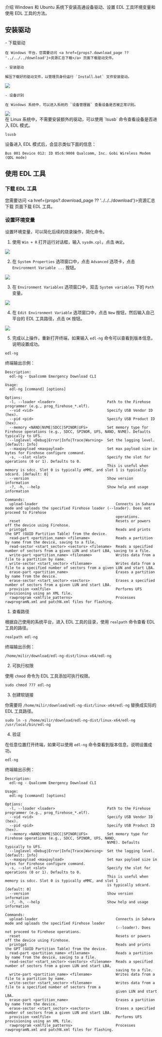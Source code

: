 介绍 Windows 和 Ubuntu 系统下安装高通设备驱动、设置 EDL 工具环境变量和使用 EDL 工具的方法。

## 安装驱动

<Tabs queryString = "EDLplatform">
  <TabItem value="Windows" label="Windows" default>
    - 下载驱动

    在 Windows 平台，您需要访问 <a href={props?.download_page ?? '../../../download'}>资源汇总下载</a> 页面下载驱动文件。

    - 安装驱动

    解压下载好的驱动文件，以管理员身份运行 `Install.bat` 文件安装驱动。

<div style={{ textAlign: "center" }}>
  <img
    src="/img/common/radxa-os/install-system/qualcomm/edl-driver-install.webp"
    style={{ width: "75%", maxWidth: "1200px" }}
  />
</div>

    - 设备识别

    在 Windows 系统中，可以进入系统的 `设备管理器` 查看设备是否被正常识别。

<div style={{ textAlign: "center" }}>
  <img
    src="/img/common/radxa-os/install-system/qualcomm/device-manager.webp"
    style={{ width: "75%", maxWidth: "1200px" }}
  />
</div>

  </TabItem>
  <TabItem value="Linux" label="Linux">
  在 Linux 系统中，不需要安装额外的驱动，可以使用 `lsusb` 命令查看设备是否进入 EDL 模式。

  <NewCodeBlock tip="Linux$" type="host">

```
lsusb
```

  </NewCodeBlock>

设备进入 EDL 模式后，会显示类似下面的信息：

```
Bus 001 Device 012: ID 05c6:9008 Qualcomm, Inc. Gobi Wireless Modem (QDL mode)
```

  </TabItem>
</Tabs>

## 使用 EDL 工具

### 下载 EDL 工具

您需要访问 <a href={props?.download_page ?? '../../../download'}>资源汇总下载</a> 页面下载 EDL 工具。

### 设置环境变量

设置环境变量，可以简化后续的烧录操作，简化命令。

<Tabs queryString="EDLplatform">

<TabItem value="Windows">

1. 使用 `Win + R` 打开运行对话框，输入 `sysdm.cpl`，点击 `确定`。

<div style={{ textAlign: "center" }}>
  <img
    src="/img/common/radxa-os/install-system/qualcomm/cmd-sysdm-cpl.webp"
    style={{ width: "50%", maxWidth: "1200px" }}
  />
</div>

2. 在 `System Properties` 选项窗口中，点击 `Advanced` 选项卡，点击 `Environment Variable ...` 按钮。

<div style={{ textAlign: "center" }}>
  <img
    src="/img/common/radxa-os/install-system/qualcomm/system-prop.webp"
    style={{ width: "50%", maxWidth: "1200px" }}
  />
</div>

3. 在 `Environment Variables` 选项窗口中，双击 `System variables` 下的 `Path` 变量。

<div style={{ textAlign: "center" }}>
  <img
    src="/img/common/radxa-os/install-system/qualcomm/env-variable-path.webp"
    style={{ width: "50%", maxWidth: "1200px" }}
  />
</div>

4. 在 `Edit Environment Variable` 选项窗口中，点击 `New` 按钮，然后输入自己平台的 EDL 工具路径，点击 `OK` 按钮。

<div style={{ textAlign: "center" }}>
  <img
    src="/img/common/radxa-os/install-system/qualcomm/edit-env-variable-edl-ng.webp"
    style={{ width: "50%", maxWidth: "1200px" }}
  />
</div>

5. 完成以上操作，重新打开终端，如果输入 `edl-ng` 命令可以查看到版本信息，说明设置成功。

<NewCodeBlock tip="Windows$" type="host">

```
edl-ng
```

</NewCodeBlock>

终端输出示例：

```
Description:
  edl-ng - Qualcomm Emergency Download CLI

Usage:
  edl-ng [command] [options]

Options:
  -l, --loader <loader>                        Path to the Firehose programmer (e.g., prog_firehose_*.elf).
  --vid <vid>                                  Specify USB Vendor ID (hex).
  --pid <pid>                                  Specify USB Product ID (hex).
  --memory <NAND|NVME|SDCC|SPINOR|UFS>         Set memory type for Firehose operations (e.g., SDCC, SPINOR, UFS, NAND, NVME). Defaults typically to UFS.
  --loglevel <Debug|Error|Info|Trace|Warning>  Set the logging level. [default: Info]
  --maxpayload <maxpayload>                    Set max payload size in bytes for Firehose configure command.
  -s, --slot <slot>                            Specify the slot for operations (0 or 1). Defaults to 0.
                                               This is useful when memory is sdcc. Slot 0 is typically eMMC, and slot 1 is typically sdcard. [default: 0]
  --version                                    Show version information
  -?, -h, --help                               Show help and usage information

Commands:
  upload-loader                                    Connects in Sahara mode and uploads the specified Firehose loader (--loader). Does not proceed to Firehose
                                                   operations.
  reset                                            Resets or powers off the device using Firehose.
  printgpt                                         Reads and prints the GPT (GUID Partition Table) from the device.
  read-part <partition_name> <filename>            Reads a partition by name from the device, saving to a file.
  read-sector <start_sector> <sectors> <filename>  Reads a specified number of sectors from a given LUN and start LBA, saving to a file.
  write-part <partition_name> <filename>           Writes data from a file to a partition by name.
  write-sector <start_sector> <filename>           Writes data from a file to a specified number of sectors from a given LUN and start LBA.
  erase-part <partition_name>                      Erases a partition by name from the device.
  erase-sector <start_sector> <sectors>            Erases a specified number of sectors from a given LUN and start LBA.
  provision <xmlfile>                              Performs UFS provisioning using an XML file.
  rawprogram <xmlfile_patterns>                    Processes rawprogramN.xml and patchN.xml files for flashing.
```

</TabItem>

<TabItem value="Ubuntu">

1. 查看路径

根据自己使用的系统平台，进入 EDL 工具的目录，使用 `realpath` 命令查看 EDL 工具的路径。

<NewCodeBlock tip="Ubuntu$" type="host">

```
realpath edl-ng
```

</NewCodeBlock>

终端输出示例：

```
/home/milir/download/edl-ng-dist/linux-x64/edl-ng
```

2. 可执行权限

使用 `chmod` 命令为 EDL 工具添加可执行权限。

<NewCodeBlock tip="Ubuntu$" type="host">

```
sudo chmod 777 edl-ng
```

</NewCodeBlock>

3. 创建软链接

你需要将 `/home/milir/download/edl-ng-dist/linux-x64/edl-ng` 替换成实际的 EDL 工具路径。

<NewCodeBlock tip="Ubuntu$" type="host">

```
sudo ln -s /home/milir/download/edl-ng-dist/linux-x64/edl-ng /usr/local/bin/edl-ng
```

</NewCodeBlock>

4. 验证

在任意位置打开终端，如果可以使用 `edl-ng` 命令查看到版本信息，说明设置成功。

<NewCodeBlock tip="Ubuntu$" type="host">

```
edl-ng
```

</NewCodeBlock>

终端输出示例：

```
Description:
  edl-ng - Qualcomm Emergency Download CLI

Usage:
  edl-ng [command] [options]

Options:
  -l, --loader <loader>                        Path to the Firehose programmer (e.g., prog_firehose_*.elf).
  --vid <vid>                                  Specify USB Vendor ID (hex).
  --pid <pid>                                  Specify USB Product ID (hex).
  --memory <NAND|NVME|SDCC|SPINOR|UFS>         Set memory type for Firehose operations (e.g., SDCC, SPINOR, UFS, NAND,
                                               NVME). Defaults typically to UFS.
  --loglevel <Debug|Error|Info|Trace|Warning>  Set the logging level. [default: Info]
  --maxpayload <maxpayload>                    Set max payload size in bytes for Firehose configure command.
  -s, --slot <slot>                            Specify the slot for operations (0 or 1). Defaults to 0.
                                               This is useful when memory is sdcc. Slot 0 is typically eMMC, and slot 1
                                               is typically sdcard. [default: 0]
  --version                                    Show version information
  -?, -h, --help                               Show help and usage information

Commands:
  upload-loader                                    Connects in Sahara mode and uploads the specified Firehose loader
                                                   (--loader). Does not proceed to Firehose operations.
  reset                                            Resets or powers off the device using Firehose.
  printgpt                                         Reads and prints the GPT (GUID Partition Table) from the device.
  read-part <partition_name> <filename>            Reads a partition by name from the device, saving to a file.
  read-sector <start_sector> <sectors> <filename>  Reads a specified number of sectors from a given LUN and start LBA,
                                                   saving to a file.
  write-part <partition_name> <filename>           Writes data from a file to a partition by name.
  write-sector <start_sector> <filename>           Writes data from a file to a specified number of sectors from a
                                                   given LUN and start LBA.
  erase-part <partition_name>                      Erases a partition by name from the device.
  erase-sector <start_sector> <sectors>            Erases a specified number of sectors from a given LUN and start LBA.
  provision <xmlfile>                              Performs UFS provisioning using an XML file.
  rawprogram <xmlfile_patterns>                    Processes rawprogramN.xml and patchN.xml files for flashing.
```

</TabItem>

</Tabs>
